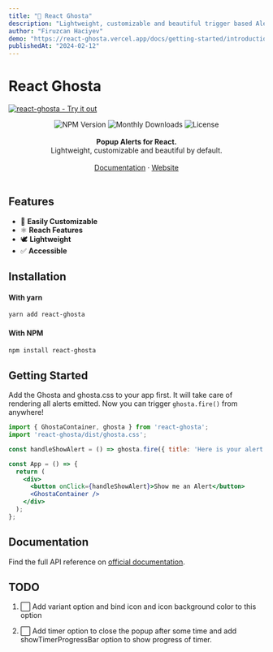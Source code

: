 ```yaml
---
title: "👻 React Ghosta"
description: "Lightweight, customizable and beautiful trigger based Alert/Popup library."
author: "Firuzcan Haciyev"
demo: "https://react-ghosta.vercel.app/docs/getting-started/introduction"
publishedAt: "2024-02-12"
---
```


# React Ghosta

<p>
  <a href="https://react-ghosta.vercel.app" className="block">
    <img alt="react-ghosta - Try it out" src="https://github.com/eleviven/react-ghosta-website/raw/main/static/img/ghosta-banner.svg"/>
  </a>
</p>

<div align="center" className="flex items-center justify-center gap-2">
  <img src="https://badgen.net/npm/v/react-ghosta" alt="NPM Version" />
  <img src="https://badgen.net/npm/dm/react-ghosta" alt="Monthly Downloads"/>
  <img src="https://badgen.net/npm/license/react-ghosta" alt="License"/>
</div>

<br />
<div align="center"><strong>Popup Alerts for React.</strong></div>
<div align="center">Lightweight, customizable and beautiful by default.</div>
<br />

<div align="center">
<a href="https://react-ghosta.vercel.app/docs">Documentation</a> 
<span> · </span>
<a href="https://react-ghosta.vercel.app">Website</a> 
</div>

<br />

## Features

- 🔩 **Easily Customizable**
- ⚛️ **Reach Features**
- 🕊 **Lightweight**
- ✅ **Accessible**

## Installation

#### With yarn

```sh
yarn add react-ghosta
```

#### With NPM

```sh
npm install react-ghosta
```

## Getting Started

Add the Ghosta and ghosta.css to your app first. It will take care of rendering all alerts emitted. Now you can trigger `ghosta.fire()` from anywhere!

```jsx {4,10}
import { GhostaContainer, ghosta } from 'react-ghosta';
import 'react-ghosta/dist/ghosta.css';

const handleShowAlert = () => ghosta.fire({ title: 'Here is your alert.' });

const App = () => {
  return (
    <div>
      <button onClick={handleShowAlert}>Show me an Alert</button>
      <GhostaContainer />
    </div>
  );
};
```

## Documentation

Find the full API reference on [official documentation](https://react-ghosta.vercel.app/docs).

## TODO

1. ⬜️ Add variant option and bind icon and icon background color to this option

2. ⬜️ Add timer option to close the popup after some time and add showTimerProgressBar option to show progress of timer.
